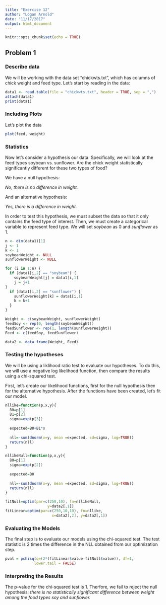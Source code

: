 ```yaml
---
title: "Exercise 12"
author: "Logan Arnold"
date: "11/17/2017"
output: html_document
---
```


```r
knitr::opts_chunk$set(echo = TRUE)
```

## Problem 1

### Describe data

We will be working with the data set "chickwts.txt", which has columns of chick weight and feed type. Let's start by reading in the data:

```r
data1 <- read.table(file = "chickwts.txt", header = TRUE, sep = ",")
attach(data1)
print(data1)
```

### Including Plots

Let's plot the data

```r
plot(feed, weight)
```

### Statistics

Now let's consider a hypothesis our data. Specifically, we will look at the feed types soybean vs. sunflower. Are the chick weight statistically significantly different for these two types of food? 

We have a null hypothesis:

*No, there is no difference in weight.*

And an alternative hypothesis:

*Yes, there is a difference in weight.*

In order to test this hypothesis, we must subset the data so that it only contains the feed type of interest. Then, we must create a categorical variable to represent feed type. We will set *soybean* as 0 and *sunflower* as 1. 

```r

n <- dim(data1)[1]
j <- 1
k <- 1
soybeanWeight <- NULL
sunflowerWeight <- NULL

for (i in 1:n) {
  if (data1[i,2] == "soybean") {
    soybeanWeight[j] = data1[i,1]
    j = j+1
}
  if (data1[i,2] == "sunflower") {
    sunflowerWeight[k] = data1[i,1]
    k = k+1
  }
}

Weight <- c(soybeanWeight, sunflowerWeight)
feedSoy <- rep(0, length(soybeanWeight))
feedSunflower <- rep(1, length(sunflowerWeight))
Feed <- c(feedSoy, feedSunflower) 

data2 <- data.frame(Weight, Feed)
```

### Testing the hypotheses

We will be using a liklihood ratio test to evaluate our hypotheses. To do this, we will use a negative log likelihood function, then compare the results using a chi-squared test.

First, let's create our likelihood functions, first for the null hypothesis then for the alternative hypothesis. After the functions have been created, let's fit our model. 

```r
nllike=function(p,x,y){
  B0=p[1]
  B1=p[2]
  sigma=exp(p[3])
  
  expected=B0+B1*x
  
  nll=-sum(dnorm(x=y, mean =expected, sd=sigma, log=TRUE))
  return(nll)
}

nllikeNull=function(p,x,y){
  B0=p[1]
  sigma=exp(p[2])
  
  expected=B0
  
  nll=-sum(dnorm(x=y, mean =expected, sd=sigma, log=TRUE))
  return(nll)
}

fitNull=optim(par=c(250,10), fn=nllikeNull,
                   y=data2[,1])
fitLinear=optim(par=c(250,10,10), fn=nllike,
                     x=data2[,2], y=data2[,1])
```

### Evaluating the Models

The final step is to evaluate our models using the chi-squared test. The test statistic is 2 times the difference in the NLL obtained from our optimization step. 

```r
pval = pchisq(q=(2*(fitLinear$value-fitNull$value)), df=1,
             lower.tail = FALSE)
```

### Interpreting the Results

The p-value for the chi-squared test is 1. Therfore, we fail to reject the null hypothesis; *there is no statistically significant difference between weight among the food types soy and sunflower.*